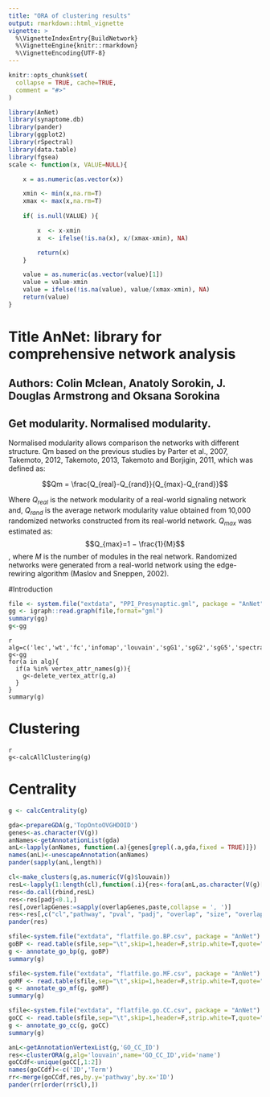 ```yaml
---
title: "ORA of clustering results"
output: rmarkdown::html_vignette
vignette: >
  %\VignetteIndexEntry{BuildNetwork}
  %\VignetteEngine{knitr::rmarkdown}
  %\VignetteEncoding{UTF-8}
---
```


```r
knitr::opts_chunk$set(
  collapse = TRUE, cache=TRUE,
  comment = "#>"
)
```

```r
library(AnNet)
library(synaptome.db)
library(pander)
library(ggplot2)
library(rSpectral)
library(data.table)
library(fgsea)
scale <- function(x, VALUE=NULL){

    x = as.numeric(as.vector(x))

    xmin <- min(x,na.rm=T)
    xmax <- max(x,na.rm=T)
   
    if( is.null(VALUE) ){

        x  <- x-xmin
        x  <- ifelse(!is.na(x), x/(xmax-xmin), NA) 

        return(x)
    }

    value = as.numeric(as.vector(value)[1])
    value = value-xmin
    value = ifelse(!is.na(value), value/(xmax-xmin), NA) 
    return(value)
}
```
# Title   AnNet: library for comprehensive network analysis
##  Authors: Colin Mclean, Anatoly Sorokin, J. Douglas Armstrong and Oksana Sorokina    

## Get modularity. Normalised modularity.
Normalised modularity allows comparison the networks with different structure.
Qm based on the previous studies by Parter et al., 2007, Takemoto, 2012,
Takemoto, 2013, Takemoto and Borjigin, 2011, which was defined as:

$$Qm = \frac{Q_{real}-Q_{rand}}{Q_{max}-Q_{rand}}$$

Where $Q_{real}$ is the network modularity of a real-world signaling network and,
$Q_{rand}$ is the average network modularity value obtained from 10,000 randomized
networks constructed from its real-world network. 
$Q_{max}$ was estimated as: $$Q_{max}=1 − \frac{1}{M}$$, where $M$ is the number of 
modules in the real network.
Randomized networks were generated from a real-world network using the
edge-rewiring algorithm (Maslov and Sneppen, 2002).

#Introduction

```r
file <- system.file("extdata", "PPI_Presynaptic.gml", package = "AnNet")
gg <- igraph::read.graph(file,format="gml")
summary(gg)
g<-gg
```
```
{r clean.algs}
alg=c('lec','wt','fc','infomap','louvain','sgG1','sgG2','sgG5','spectral')
g<-gg
for(a in alg){
  if(a %in% vertex_attr_names(g)){
    g<-delete_vertex_attr(g,a)
  }
}
summary(g)
```


# Clustering
```
{r cluster.graph, cache=TRUE}
g<-calcAllClustering(g)
```

# Centrality
```r
g <- calcCentrality(g)
```

```r
gda<-prepareGDA(g,'TopOntoOVGHDOID')
genes<-as.character(V(g))
anNames<-getAnnotationList(gda)
anL<-lapply(anNames, function(.a){genes[grepl(.a,gda,fixed = TRUE)]})
names(anL)<-unescapeAnnotation(anNames)
pander(sapply(anL,length))
```

```r
cl<-make_clusters(g,as.numeric(V(g)$louvain))
resL<-lapply(1:length(cl),function(.i){res<-fora(anL,as.character(V(g)[which(membership(cl)==.i)]),universe = as.character(V(g)));return(res[,cl:=.i])})
res<-do.call(rbind,resL)
res<-res[padj<0.1,]
res[,overlapGenes:=sapply(overlapGenes,paste,collapse = ', ')]
res<-res[,c("cl","pathway", "pval", "padj", "overlap", "size", "overlapGenes")]
pander(res)
```

```r
sfile<-system.file("extdata", "flatfile.go.BP.csv", package = "AnNet")
goBP <- read.table(sfile,sep="\t",skip=1,header=F,strip.white=T,quote="")
g <- annotate_go_bp(g, goBP)
summary(g)

sfile<-system.file("extdata", "flatfile.go.MF.csv", package = "AnNet")
goMF <- read.table(sfile,sep="\t",skip=1,header=F,strip.white=T,quote="")
g <- annotate_go_mf(g, goMF)
summary(g)

sfile<-system.file("extdata", "flatfile.go.CC.csv", package = "AnNet")
goCC <- read.table(sfile,sep="\t",skip=1,header=F,strip.white=T,quote="")
g <- annotate_go_cc(g, goCC)
summary(g)

```

```r
anL<-getAnnotationVertexList(g,'GO_CC_ID')
res<-clusterORA(g,alg='louvain',name='GO_CC_ID',vid='name')
goCCdf<-unique(goCC[,1:2])
names(goCCdf)<-c('ID','Term')
rr<-merge(goCCdf,res,by.y='pathway',by.x='ID')
pander(rr[order(rr$cl),])
```

